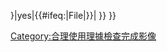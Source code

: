 {{imbox
| type = license
| image = [[File:Copyright Icon-Headed Stickman.svg]]
| text = <span class="licensetpl_long">本图是一幅展示'''漫画书、电子游戏或电视、电影动画角色'''的图示，其'''著作權'''很可能属于它的'''出版商／制作商'''和／或'''制作该作品艺术家'''。</span>有鉴於本幅'''低-{zh-hans:分辨率;zh-hant:解析度}-'''的作品：
*被用于评论'''图中的角色'''；
*儲存於美國伺服器、由非牟利的[[wmf:|維基媒體基金會]]營運的[[#|中文維基百科]]；
使用本图的维基百科编辑者相信，可以根据[[美国著作權法]]或当地[[版权|著作權法]]的“'''[[合理使用]]'''”原则而'''最小数量地'''使用。
'''在维基百科或其他场合，以其他原因使用本图，均可能构成[[盗版|侵犯著作權]]。'''详细请见[[Wikipedia:合理使用]]。<br />

|below=
{{#ifeq:{{{image_has_rationale|{{{image has rationale}}}}}}|yes|{{#ifeq:{{NAMESPACE}}|File|[[Category:合理使用理據檢查完成影像]]}}|{{Uploader information|additional notes=
# '''[[Template:Non-free use rationale character]]'''可能有助于说明理由。
# 本標籤僅用於角色圖像，勿用於其他用途。
}} }}
{{Non-free media}}}}<includeonly>
{{image other|[[Category:合理使用角色圖像|{{PAGENAME}}]]}}
</includeonly>
<noinclude>
[[Category:合理使用檔案模板|{{PAGENAME}}]]
</noinclude>